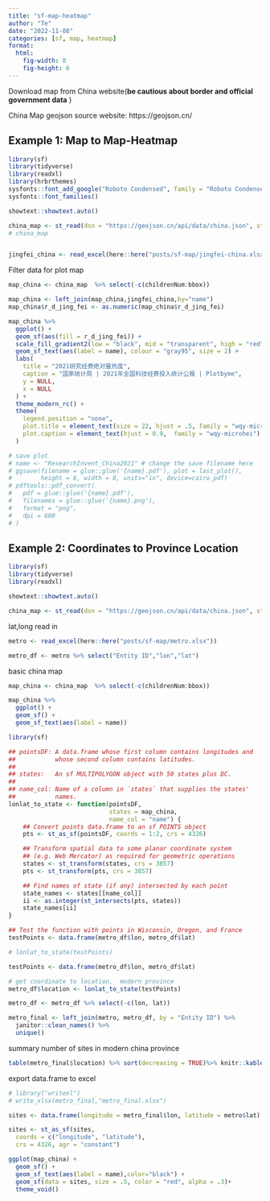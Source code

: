 ```yaml
---
title: "sf-map-heatmap" 
author: "Te"
date: "2022-11-08"
categories: [sf, map, heatmap]
format: 
  html:
    fig-width: 8
    fig-height: 6
---
```


Download map from China website(**be cautious about border and official government data** )

China Map geojson source website: https://geojson.cn/

## Example 1: Map to Map-Heatmap
```r
library(sf)
library(tidyverse)
library(readxl)
library(hrbrthemes)
sysfonts::font_add_google("Roboto Condensed", family = "Roboto Condensed")
sysfonts::font_families()

showtext::showtext.auto()

china_map <- st_read(dsn = "https://geojson.cn/api/data/china.json", stringsAsFactors = FALSE)
# china_map  


jingfei_china <- read_excel(here::here("posts/sf-map/jingfei-china.xlsx")) %>% janitor::clean_names() %>% rename(name=de_qu)

```

Filter data for plot map
```r
map_china <- china_map  %>% select(-c(childrenNum:bbox)) 

map_china <- left_join(map_china,jingfei_china,by="name")
map_china$r_d_jing_fei <- as.numeric(map_china$r_d_jing_fei)
```


```r
map_china %>%
  ggplot() +
  geom_sf(aes(fill = r_d_jing_fei)) +
  scale_fill_gradient2(low = "black", mid = "transparent", high = "red") +
  geom_sf_text(aes(label = name), colour = "gray95", size = 2) +
  labs(
    title = "2021研究经费绝对量热度",
    caption = "国家统计局 | 2021年全国科技经费投入统计公报 | Plotbyme",
    y = NULL,
    x = NULL
  ) +
  theme_modern_rc() +
  theme(
    legend.position = "none",
    plot.title = element_text(size = 22, hjust = .5, family = "wqy-microhei"),
    plot.caption = element_text(hjust = 0.9,  family = "wqy-microhei")
  )


```

```r
# save plot
# name <- "ResearchInvent_China2021" # change the save filename here
# ggsave(filename = glue::glue('{name}.pdf'), plot = last_plot(), 
#        height = 6, width = 8, units="in", device=cairo_pdf)
# pdftools::pdf_convert(
#   pdf = glue::glue('{name}.pdf'),
#   filenames = glue::glue('{name}.png'),
#   format = "png", 
#   dpi = 600
# )
```

## Example 2: Coordinates to Province Location
```r
library(sf)
library(tidyverse)
library(readxl)

showtext::showtext.auto()

china_map <- st_read(dsn = "https://geojson.cn/api/data/china.json", stringsAsFactors = FALSE)

```


lat,long read in
```r
metro <- read_excel(here::here("posts/sf-map/metro.xlsx"))

metro_df <- metro %>% select("Entity ID","lon","lat")
```

basic china map
```r
map_china <- china_map  %>% select(-c(childrenNum:bbox)) 
```

```r
map_china %>%
  ggplot() +
  geom_sf() +
  geom_sf_text(aes(label = name))
```

```r
library(sf)

## pointsDF: A data.frame whose first column contains longitudes and
##           whose second column contains latitudes.
##
## states:   An sf MULTIPOLYGON object with 50 states plus DC.
##
## name_col: Name of a column in `states` that supplies the states'
##           names.
lonlat_to_state <- function(pointsDF,
                            states = map_china,
                            name_col = "name") {
    ## Convert points data.frame to an sf POINTS object
    pts <- st_as_sf(pointsDF, coords = 1:2, crs = 4326)

    ## Transform spatial data to some planar coordinate system
    ## (e.g. Web Mercator) as required for geometric operations
    states <- st_transform(states, crs = 3857)
    pts <- st_transform(pts, crs = 3857)

    ## Find names of state (if any) intersected by each point
    state_names <- states[[name_col]]
    ii <- as.integer(st_intersects(pts, states))
    state_names[ii]
}

## Test the function with points in Wisconsin, Oregon, and France
testPoints <- data.frame(metro_df$lon, metro_df$lat)

# lonlat_to_state(testPoints)

```

```r
testPoints <- data.frame(metro_df$lon, metro_df$lat)

# get coordinate to location,  modern province
metro_df$location <- lonlat_to_state(testPoints)

metro_df <- metro_df %>% select(-c(lon, lat))

metro_final <- left_join(metro, metro_df, by = "Entity ID") %>%
  janitor::clean_names() %>%
  unique()

```

summary number of sites in modern china province
```r
table(metro_final$location) %>% sort(decreasing = TRUE)%>% knitr::kable()
```

export data.frame to excel
```r
# library("writexl")
# write_xlsx(metro_final,"metro_final.xlsx")
```

```r
sites <- data.frame(longitude = metro_final$lon, latitude = metro$lat)

sites <- st_as_sf(sites,
  coords = c("longitude", "latitude"),
  crs = 4326, agr = "constant")

ggplot(map_china) +
  geom_sf() +
  geom_sf_text(aes(label = name),color="black") +
  geom_sf(data = sites, size = .5, color = "red", alpha = .3)+
  theme_void()
```


